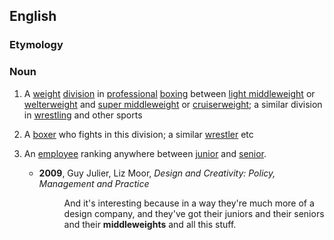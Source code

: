 ==English==

===Etymology===
{{compound|en|middle|weight}}

===Noun===
{{wikipedia}}
{{en-noun|~}}

# {{lb|en|uncountable}} A [[weight]] [[division]] in [[professional]] [[boxing]] between [[light middleweight]] or [[welterweight]] and [[super middleweight]] or [[cruiserweight]]; a similar division in [[wrestling]] and other sports
# {{lb|en|countable}} A [[boxer]] who fights in this division; a similar [[wrestler]] etc
# {{lb|en|countable|business|by extension}} An [[employee]] ranking anywhere between [[junior]] and [[senior]].
#* '''2009''', Guy Julier, ‎Liz Moor, ''Design and Creativity: Policy, Management and Practice''
#*: And it's interesting because in a way they're much more of a design company, and they've got their juniors and their seniors and their '''middleweights''' and all this stuff.